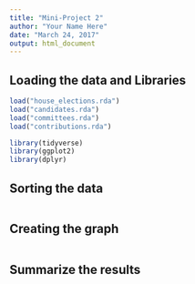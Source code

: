 ```yaml
---
title: "Mini-Project 2"
author: "Your Name Here"
date: "March 24, 2017"
output: html_document
---
```



## Loading the data and Libraries 

```r
load("house_elections.rda")
load("candidates.rda")
load("committees.rda")
load("contributions.rda")

library(tidyverse)
library(ggplot2)
library(dplyr)
```

## Sorting the data
```r

```

## Creating the graph
```r

```

## Summarize the results
```r

```

